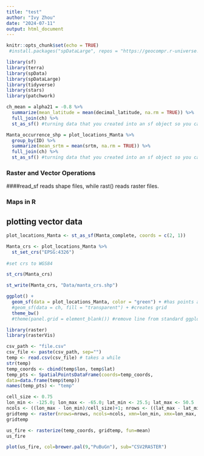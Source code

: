 ```yaml
---
title: "test"
author: "Ivy Zhou"
date: "2024-07-11"
output: html_document
---
```


```r
knitr::opts_chunk$set(echo = TRUE)
 #install.packages("spDataLarge", repos = "https://geocompr.r-universe.dev")

library(sf)
library(terra)
library(spData)
library(spDataLarge)
library(tidyverse)
library(stars)
library(patchwork)
```

```r
ch_mean = alpha21 = -0.8 %>% 
  summarize(mean_latitude = mean(decimal_latitude, na.rm = TRUE)) %>% 
  full_join(ch) %>% 
  st_as_sf() #turning data that you created into an sf object so you can use it to plot a map
```

```r
Manta_occurrence_shp = plot_locations_Manta %>% 
  group_by(ID) %>% 
  summarize(mean_srtm = mean(srtm, na.rm = TRUE)) %>% 
  full_join(ch) %>% 
  st_as_sf() #turning data that you created into an sf object so you can use it to plot a map
```


### Raster and Vector Operations


####read_sf reads shape files, while rast() reads raster files.

### Maps in R

## plotting vector data
```r
plot_locations_Manta <- st_as_sf(Manta_complete, coords = c(2, 1)) 

Manta_crs <- plot_locations_Manta %>% 
  st_set_crs("EPSG:4326")
 
#set crs to WGS84
```

```r
st_crs(Manta_crs)
```
```r
st_write(Manta_crs, "Data/manta_crs.shp")
```


```r
ggplot() +
  geom_sf(data = plot_locations_Manta, color = "green") + #has points according to lat and lon
  #geom_sf(data = ch, fill = "transparent") + #creates grid
  theme_bw() 
  #theme(panel.grid = element_blank()) #remove line from standard ggplot graph
```

```r
library(raster)
library(rasterVis)

csv_path <- "file.csv"
csv_file <- paste(csv_path, sep="")
temp <- read.csv(csv_file) # takes a while
str(temp)
temp_coords <- cbind(temp$lon, temp$lat)
temp_pts <- SpatialPointsDataFrame(coords=temp_coords, 
data=data.frame(temp$temp))
names(temp_pts) <- "temp"

cell_size <- 0.75
lon_min <- -125.0; lon_max <- -65.0; lat_min <- 25.5; lat_max <- 50.5
ncols <- ((lon_max - lon_min)/cell_size)+1; nrows <- ((lat_max - lat_min)/cell_size)+1 
gridtemp <- raster(nrows=nrows, ncols=ncols, xmn=lon_min, xmx=lon_max, ymn=lat_min, ymx=lat_max, res=cell_size, crs="+proj=longlat +datum=WGS84")
gridtemp

us_fire <- rasterize(temp_coords, gridtemp, fun=mean)
us_fire

plot(us_fire, col=brewer.pal(9,"PuBuGn"), sub="CSV2RASTER")
```

